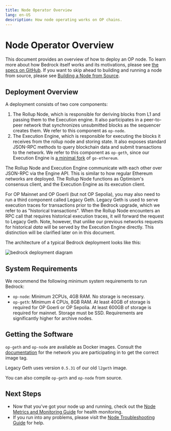 ```yaml
---
title: Node Operator Overview
lang: en-US
description: How node operating works on OP chains.
---
```


# Node Operator Overview

This document provides an overview of how to deploy an OP node. To learn more about how Bedrock itself works and its motivations, please see [the specs on GitHub](https://github.com/ethereum-optimism/optimism/tree/65ec61dde94ffa93342728d324fecf474d228e1f/specs). If you want to skip ahead to building and running a node from source, please see [Building a Node from Source](/node-operators/building-node/intro).

## Deployment Overview

A deployment consists of two core components:

1.  The Rollup Node, which is responsible for deriving blocks from L1 and passing them to the Execution engine. It also participates in a peer-to-peer network that synchronizes unsubmitted blocks as the sequencer creates them. We refer to this component as `op-node`.
2.  The Execution Engine, which is responsible for executing the blocks it receives from the rollup node and storing state. It also exposes standard JSON-RPC methods to query blockchain data and submit transactions to the network. We refer to this component as `op-geth`, since our Execution Engine is [a minimal fork](https://op-geth.optimism.io/) of `go-ethereum`.

The Rollup Node and Execution Engine communicate with each other over JSON-RPC via the Engine API. This is similar to how regular Ethereum networks are deployed. The Rollup Node functions as Optimism's consensus client, and the Execution Engine as its execution client.

For OP Mainnet and OP Goerli (but not OP Sepolia), you may also need to run a third component called Legacy Geth. Legacy Geth is used to serve execution traces for transactions prior to the Bedrock upgrade, which we refer to as "historical transactions". When the Rollup Node encounters an RPC call that requires historical execution traces, it will forward the request to Legacy Geth. Note, however, that unlike our previous networks requests for historical *data* will be served by the Execution Engine directly. This distinction will be clarified later on in this document.

The architecture of a typical Bedrock deployment looks like this:

![bedrock deployment diagram](/img/guides/node-operators/bedrock-deployment.png)

## System Requirements

We recommend the following minimum system requirements to run Bedrock:

*   `op-node`: Minimum 2CPUs, 4GB RAM. No storage is necessary.
*   `op-geth`: Minimum 4 CPUs, 8GB RAM. At least 40GB of storage is required for OP Goerli or OP Sepolia. At least 600GB of storage is required for mainnet. Storage must be SSD. Requirements are significantly higher for archive nodes.

## Getting the Software

`op-geth` and `op-node` are available as Docker images. Consult the [documentation](/op-networks) for the network you are participating in to get the correct image tag.

Legacy Geth uses version `0.5.31` of our old `l2geth` image.

You can also compile `op-geth` and `op-node` from source.

## Next Steps

*   Now that you've got your node up and running, check out the [Node Metrics and Monitoring Guide](metrics) for health monitoring.
*   If you run into any problems, please visit the [Node Troubleshooting Guide](node-troubleshooting) for help.
